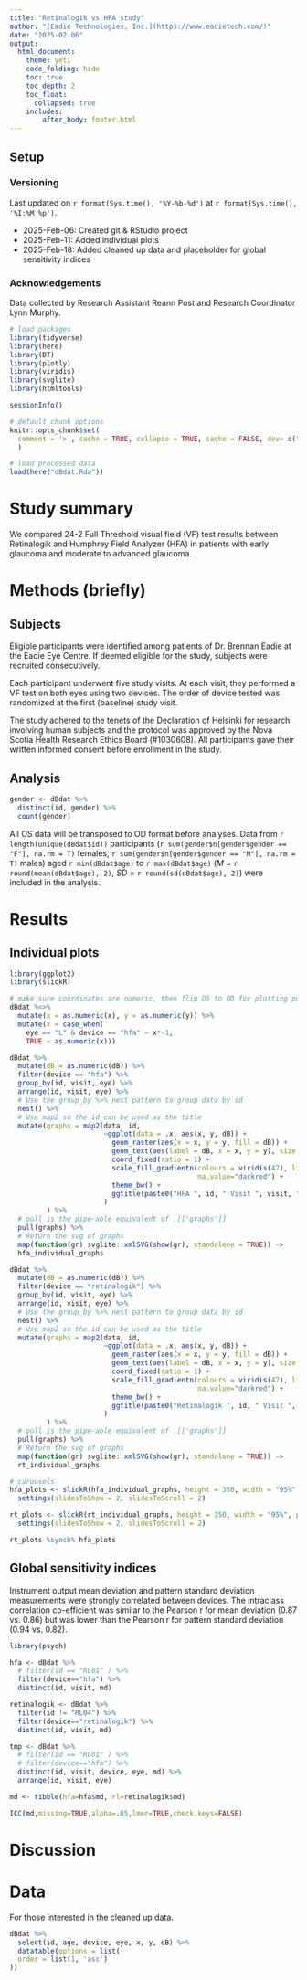 ```yaml
---
title: "Retinalogik vs HFA study"
author: "[Eadie Technologies, Inc.](https://www.eadietech.com/)"
date: "2025-02-06"
output: 
  html_document:
    theme: yeti
    code_folding: hide
    toc: true
    toc_depth: 2
    toc_float: 
      collapsed: true
    includes:
        after_body: footer.html
---
```


## Setup

### Versioning

Last updated on `r format(Sys.time(), '%Y-%b-%d')` at `r format(Sys.time(), '%I:%M %p')`.

* 2025-Feb-06: Created git & RStudio project
* 2025-Feb-11: Added individual plots
* 2025-Feb-18: Added cleaned up data and placeholder for global sensitivity indices


### Acknowledgements
Data collected by Research Assistant Reann Post and Research Coordinator Lynn Murphy.

```r

# load packages
library(tidyverse)
library(here)
library(DT)
library(plotly)
library(viridis)
library(svglite)
library(htmltools)

sessionInfo()

# default chunk options
knitr::opts_chunk$set(
  comment = '>', cache = TRUE, collapse = TRUE, cache = FALSE, dev= c("png")
  )

# load processed data
load(here("dBdat.Rda"))

```

# Study summary
We compared 24-2 Full Threshold visual field (VF) test results between Retinalogik and Humphrey Field Analyzer (HFA) in patients with early glaucoma and moderate to advanced glaucoma.

# Methods (briefly)
## Subjects

Eligible participants were identified among patients of Dr. Brennan Eadie at the Eadie Eye Centre. If deemed eligible for the study, subjects were recruited consecutively.

Each participant underwent five study visits. At each visit, they performed a VF test on both eyes using two devices. The order of device tested was randomized at the first (baseline) study visit.

The study adhered to the tenets of the Declaration of Helsinki for research involving human subjects and the protocol was approved by the Nova Scotia Health Research Ethics Board (#1030608). All participants gave their written informed consent before enrollment in the study.

## Analysis
```r
gender <- dBdat %>%
  distinct(id, gender) %>%
  count(gender)

```
All OS data will be transposed to OD format before analyses. Data from `r length(unique(dBdat$id))` participants (`r sum(gender$n[gender$gender == "F"], na.rm = T)` females, `r sum(gender$n[gender$gender == "M"], na.rm = T)` males) aged `r min(dBdat$age)` to `r max(dBdat$age)` (*M* = `r round(mean(dBdat$age), 2)`, *SD* = `r round(sd(dBdat$age), 2)`) were included in the analysis.

# Results
## Individual plots
```r
library(ggplot2)
library(slickR)

# make sure coordinates are numeric, then flip OS to OD for plotting purposes
dBdat %<>%
  mutate(x = as.numeric(x), y = as.numeric(y)) %>%
  mutate(x = case_when(
    eye == "L" & device == "hfa" ~ x*-1,
    TRUE ~ as.numeric(x)))

dBdat %>%
  mutate(dB = as.numeric(dB)) %>%
  filter(device == "hfa") %>%
  group_by(id, visit, eye) %>%
  arrange(id, visit, eye) %>%
  # Use the group_by %>% nest pattern to group data by id
  nest() %>% 
  # Use map2 so the id can be used as the title
  mutate(graphs = map2(data, id,
                       ~ggplot(data = .x, aes(x, y, dB)) +
                         geom_raster(aes(x = x, y = y, fill = dB)) +
                         geom_text(aes(label = dB, x = x, y = y), size = 8) +
                         coord_fixed(ratio = 1) +
                         scale_fill_gradientn(colours = viridis(47), limits = c(-1, 46),
                                              na.value="darkred") +
                         theme_bw() +
                         ggtitle(paste0("HFA ", id, " Visit ", visit, " Eye: ", eye))
                       )
         ) %>% 
  # pull is the pipe-able equivalent of .[['graphs']]
  pull(graphs) %>% 
  # Return the svg of graphs
  map(function(gr) svglite::xmlSVG(show(gr), standalone = TRUE)) -> 
  hfa_individual_graphs

dBdat %>%
  mutate(dB = as.numeric(dB)) %>%
  filter(device == "retinalogik") %>%
  group_by(id, visit, eye) %>%
  arrange(id, visit, eye) %>%
  # Use the group_by %>% nest pattern to group data by id
  nest() %>% 
  # Use map2 so the id can be used as the title
  mutate(graphs = map2(data, id,
                       ~ggplot(data = .x, aes(x, y, dB)) +
                         geom_raster(aes(x = x, y = y, fill = dB)) +
                         geom_text(aes(label = dB, x = x, y = y), size = 8) +
                         coord_fixed(ratio = 1) +
                         scale_fill_gradientn(colours = viridis(47), limits = c(-1, 46),
                                              na.value="darkred") +
                         theme_bw() +
                         ggtitle(paste0("Retinalogik ", id, " Visit ", visit, " Eye: ", eye))
                       )
         ) %>% 
  # pull is the pipe-able equivalent of .[['graphs']]
  pull(graphs) %>% 
  # Return the svg of graphs
  map(function(gr) svglite::xmlSVG(show(gr), standalone = TRUE)) -> 
  rt_individual_graphs

# carousels
hfa_plots <- slickR(hfa_individual_graphs, height = 350, width = "95%", padding = 0) +
  settings(slidesToShow = 2, slidesToScroll = 2)

rt_plots <- slickR(rt_individual_graphs, height = 350, width = "95%", padding = 0) +
  settings(slidesToShow = 2, slidesToScroll = 2)

rt_plots %synch% hfa_plots 
```

## Global sensitivity indices
Instrument output mean deviation and pattern standard deviation measurements were strongly correlated between devices. The intraclass correlation co-efficient was similar to the Pearson r for mean deviation (0.87 vs. 0.86) but was lower than the Pearson r for pattern standard deviation (0.94 vs. 0.82).

```r
library(psych)

hfa <- dBdat %>%
  # filter(id == "RL01" ) %>%
  filter(device=="hfa") %>%
  distinct(id, visit, md)

retinalogik <- dBdat %>%
  filter(id != "RL04") %>%
  filter(device=="retinalogik") %>%
  distinct(id, visit, md)

tmp <- dBdat %>%
  # filter(id == "RL01" ) %>%
  # filter(device=="hfa") %>%
  distinct(id, visit, device, eye, md) %>%
  arrange(id, visit, eye)

md <- tibble(hfa=hfa$md, rl=retinalogik$md)

ICC(md,missing=TRUE,alpha=.05,lmer=TRUE,check.keys=FALSE)

```

# Discussion

# Data
For those interested in the cleaned up data.
```r

dBdat %>% 
  select(id, age, device, eye, x, y, dB) %>% 
  datatable(options = list(
  order = list(1, 'asc')
))
```
